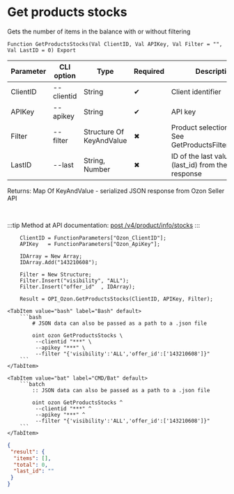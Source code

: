 ﻿---
sidebar_position: 1
description: Get products stocks and other functions to work with Ozon in the Open Integration Package, a free open-source integration library for 1C:Enterprise 8, OneScript and CLI
keywords: [1C, 1С, 1С:Enterprise, 1С:Enterprise 8.3, API, Integration, Services, Exchange, OneScript, CLI, Ozon]
---


# Get products stocks
 Gets the number of items in the balance with or without filtering



`Function GetProductsStocks(Val ClientID, Val APIKey, Val Filter = "", Val LastID = 0) Export`

  | Parameter | CLI option | Type | Required | Description |
  |-|-|-|-|-|
  | ClientID | --clientid | String | &#x2714; | Client identifier |
  | APIKey | --apikey | String | &#x2714; | API key |
  | Filter | --filter | Structure Of KeyAndValue | &#x2716; | Product selection filter. See GetProductsFilterStructure |
  | LastID | --last | String, Number | &#x2716; | ID of the last value (last_id) from the previous response |

  
  Returns:  Map Of KeyAndValue - serialized JSON response from Ozon Seller API

<br/>

:::tip
Method at API documentation: [post /v4/product/info/stocks](https://docs.ozon.ru/api/seller/#operation/ProductAPI_GetProductInfoStocks)
:::
<br/>



```bsl title="1C:Enterprise/OneScript code example"
    ClientID = FunctionParameters["Ozon_ClientID"];
    APIKey   = FunctionParameters["Ozon_ApiKey"];

    IDArray = New Array;
    IDArray.Add("143210608");

    Filter = New Structure;
    Filter.Insert("visibility", "ALL");
    Filter.Insert("offer_id"  , IDArray);

    Result = OPI_Ozon.GetProductsStocks(ClientID, APIKey, Filter);
```
 

 <Tabs>
  
    <TabItem value="bash" label="Bash" default>
        ```bash
            # JSON data can also be passed as a path to a .json file
            
            oint ozon GetProductsStocks \
             --clientid "***" \
             --apikey "***" \
             --filter "{'visibility':'ALL','offer_id':['143210608']}"
        ```
    </TabItem>
  
    <TabItem value="bat" label="CMD/Bat" default>
        ```batch
            :: JSON data can also be passed as a path to a .json file
            
            oint ozon GetProductsStocks ^
             --clientid "***" ^
             --apikey "***" ^
             --filter "{'visibility':'ALL','offer_id':['143210608']}"
        ```
    </TabItem>
</Tabs>


```json title="Result"
{
 "result": {
  "items": [],
  "total": 0,
  "last_id": ""
 }
}
```
